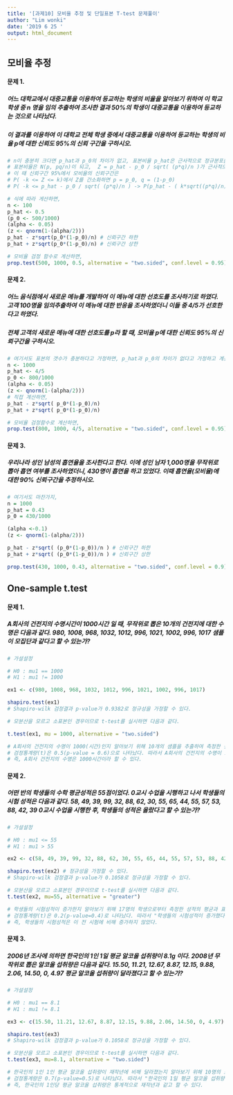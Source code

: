 ```yaml
---
title: '[과제10] 모비율 추정 및 단일표본 T-test 문제풀이'
author: "Lim wonki"
date: '2019 6 25 '
output: html_document
---
```



##  모비율 추정 

#### **문제 1.** 

##### 어느 대학교에서 대중교통을 이용하여 등교하는 학생의 비율을 알아보기 위하여 이 학교 학생 중 n 명을 임의 추출하여 조사한 결과 50%의 학생이 대중교통을 이용하여 등교하는 것으로 나타났다. 
##### 이 결과를 이용하여 이 대학교 전체 학생 중에서 대중교통을 이용하여 등교하는 학생의 비율 p에 대한 신뢰도 95%의 신뢰 구간을 구하시오.

```r
# n이 충분히 크다면 p_hat과 p_0의 차이가 없고, 표본비율 p_hat은 근사적으로 정규분포를 따른다. 
# 표본비율은 N(p, pq/n)이 되고,  Z = p_hat - p_0 / sqrt( (p*q)/n )가 근사적으로 표준정규분포 N(0,1)을 따른다. 
# 이 때 신뢰구간 95%에서 모비율의 신뢰구간은 
# P( -k <= Z <= k)에서 Z를 간소화하면 p = p_0, q = (1-p_0)
# P( -k <= p_hat - p_0 / sqrt( (p*q)/n ) -> P(p_hat - ( k*sqrt((p*q)/n) )) <= p <= p_hat + ( k*sqrt((p*q)/n) )이 된다
```

```r
# 식에 따라 게산하면, 
n <- 100
p_hat <- 0.5
(p_0 <- 500/1000)
(alpha <- 0.05)
(z <- qnorm(1-(alpha/2)))
p_hat - z*sqrt(p_0*(1-p_0)/n) # 신뢰구간 하한
p_hat + z*sqrt(p_0*(1-p_0)/n) # 신뢰구간 상한 

# 모비율 검정 함수로 계산하면, 
prop.test(500, 1000, 0.5, alternative = "two.sided", conf.level = 0.95)
```

#### **문제 2.** 

##### 어느 음식점에서 새로운 메뉴를 개발하여 이 메뉴에 대한 선호도를 조사하기로 하였다. 고객 100명을 임의추출하여 이 메뉴에 대한 반응을 조사하였더니 이들 중 4/5가 선호한다고 하였다. 
##### 전체 고객의 새로운 메뉴에 대한 선호도를 p라 할 때, 모비율 p에 대한 신뢰도 95%의 신뢰구간을 구하시오.

```r
# 여기서도 표본의 갯수가 충분하다고 가정하면, p_hat과 p_0의 차이가 없다고 가정하고 계산한다. 
n <- 1000
p_hat <- 4/5
p_0 <- 800/1000
(alpha <- 0.05)
(z <- qnorm(1-(alpha/2)))
# 직접 계산하면,
p_hat - z*sqrt( p_0*(1-p_0)/n)
p_hat + z*sqrt( p_0*(1-p_0)/n)

# 모비율 검정함수로 계산하면,
prop.test(800, 1000, 4/5, alternative = "two.sided", conf.level = 0.95)
```


#### **문제 3.** 
##### 우리나라 성인 남성의 흡연율을 조사한다고 한다. 이에 성인 남자 1,000명을 무작위로 뽑아 흡연 여부를 조사하였더니, 430명이 흡연을 하고 있었다. 이때 흡연율(모비율)에 대한 90% 신뢰구간을 추정하시오.

```r
# 여기서도 마찬가지,
n = 1000
p_hat = 0.43
p_0 = 430/1000

(alpha <-0.1)
(z <- qnorm(1-(alpha/2)))

p_hat - z*sqrt( (p_0*(1-p_0))/n ) # 신뢰구간 하한 
p_hat + z*sqrt( (p_0*(1-p_0))/n ) # 신뢰구간 상한 

prop.test(430, 1000, 0.43, alternative = "two.sided", conf.level = 0.9)
```

## One-sample t.test 

#### **문제 1.** 

##### A회사의 건전지의 수명시간이 1000시간 일 때, 무작위로 뽑은 10개의 건전지에 대한 수명은 다음과 같다. 980, 1008, 968, 1032, 1012, 996, 1021, 1002, 996, 1017 샘플이 모집단과 같다고 할 수 있는가?

```r
# 가설설정

# H0 : mu1 == 1000
# H1 : mu1 != 1000

ex1 <- c(980, 1008, 968, 1032, 1012, 996, 1021, 1002, 996, 1017)

shapiro.test(ex1) 
# Shapiro-wilk 검정결과 p-value가 0.9382로 정규성을 가정할 수 있다. 
```
  
```r
# 모분산을 모르고 소표본인 경우이므로 t-test를 실시하면 다음과 같다. 

t.test(ex1, mu = 1000, alternative = "two.sided")

# A회사의 건전지의 수명이 1000(시간)인지 알아보기 위해 10개의 샘플을 추출하여 측정한 결과 평균과 표준편차는 1003±19.2이고,
# 검정통계량(t)은 0.5(p-value = 0.6)으로 나타났다. 따라서 A회사의 건전지의 수명이 1000시간이다는 귀무가설을 기각할 수 없다.
# 즉, A회사 건전지의 수명은 1000시간이라 할 수 있다. 
```

#### **문제 2.** 

##### 어떤 반의 학생들의 수학 평균성적은 55점이었다. 0교시 수업을 시행하고 나서 학생들의 시험 성적은 다음과 같다. 58, 49, 39, 99, 32, 88, 62, 30, 55, 65, 44, 55, 57, 53, 88, 42, 39 0교시 수업을 시행한 후, 학생들의 성적은 올랐다고 할 수 있는가?

```r
# 가설설정 

# H0 : mu1 <= 55
# H1 : mu1 > 55

ex2 <- c(58, 49, 39, 99, 32, 88, 62, 30, 55, 65, 44, 55, 57, 53, 88, 42, 39)

shapiro.test(ex2) # 정규성을 가정할 수 있다. 
# Shapiro-wilk 검정결과 p-value가 0.1058로 정규성을 가정할 수 있다. 
```

```r
# 모분산을 모르고 소표본인 경우이므로 t-test를 실시하면 다음과 같다. 
t.test(ex2, mu=55, alternative = "greater")

# 학생들의 시험성적이 증가한지 알아보기 위해 17명의 학생으로부터 측정한 성적의 평균과 표준편차는 56.2±19.8(점)이다.
# 검정통계량(t)은 0.2(p-value=0.4)로 나타났다. 따라서 "학생들의 시험성적이 증가했다"는 통계적으로 유의하지 않다고 볼 수 있다.
# 즉, 학생들의 시험성적은 이 전 시험에 비해 증가하지 않았다. 
```

#### **문제 3.** 

##### 2006년 조사에 의하면 한국인의 1인 1일 평균 알코올 섭취량이 8.1g 이다. 2008년 무작위로 뽑은 알코올 섭취량은 다음과 같다. 15.50, 11.21, 12.67, 8.87, 12.15, 9.88, 2.06, 14.50, 0, 4.97 평균 알코올 섭취량이 달라졌다고 할 수 있는가?

```r
# 가설설정 

# H0 : mu1 == 8.1
# H1 : mu1 != 8.1

ex3 <- c(15.50, 11.21, 12.67, 8.87, 12.15, 9.88, 2.06, 14.50, 0, 4.97)

shapiro.test(ex3) 
# Shapiro-wilk 검정결과 p-value가 0.1058로 정규성을 가정할 수 있다. 
```

```r
# 모분산을 모르고 소표본인 경우이므로 t-test를 실시하면 다음과 같다. 
t.test(ex3, mu=8.1, alternative = "two.sided")

# 한국인의 1인 1인 평균 알코올 섭취량이 재작년에 비해 달라졌는지 알아보기 위해 10명의 표본을 측정한 평균과 표준편차는 9.18±5.23(g)이다.
# 검정통계량은 0.7(p-value=0.5)로 나타났다. 따라서 "한국인의 1일 평균 알코올 섭취량이 재작년과 다르다"는 주장은 통계적으로 유의하지 않다.
# 즉, 한국인의 1인당 평균 알코올 섭취량은 통계적으로 재작년과 같고 할 수 있다.
```

